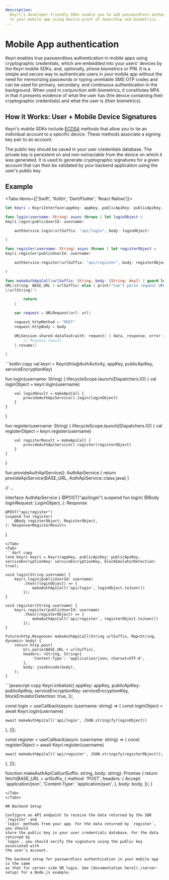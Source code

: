 ```yaml
---
description:
  Keyri’s developer-friendly SDKs enable you to add passwordless authentication
  to your mobile app using device proof of ownership and biometrics.
---
```



# Mobile App authentication

Keyri enables true passwordless authentication in mobile apps using
cryptographic credentials, which are embedded into your users' devices by the
Keyri mobile SDKs, and, optionally, phone biometrics or PIN. It is a simple and
secure way to authenticate users in your mobile app without the need for
memorizing passwords or typing unreliable SMS OTP codes and can be used for
primary, secondary, and continuous authentication in the background. When used
in conjunction with biometrics, it constitutes MFA in that it presents evidence
of what the user has (the device containing their cryptographic credentials) and
what the user is (their biometrics).

## How it Works: User + Mobile Device Signatures

Keyri's mobile SDKs include
[ECDSA](https://cryptobook.nakov.com/digital-signatures/ecdsa-sign-verify-messages)
methods that allow you to tie an individual account to a specific device. These
methods associate a signing key pair to an account.

The public key should be saved in your user credentials database. The private
key is persistent on and non-extractable from the device on which it was
generated. It is used to generate cryptographic signatures for a given account
that can then be validated by your backend application using the user's public
key.

## Example

<Tabs items={['Swift', 'Kotlin', 'Dart/Flutter', 'React Native']}>
<Tab>
```swift copy
let keyri = KeyriInterface(appKey: appKey, publicApiKey: publicApiKey, serviceEncryptionKey: serviceEncryptionKey)

func login(username: String) async throws { let loginObject =
keyri.login(publicUserId: username)

    authService.login(urlSuffix: "api/login", body: loginObject)

}

func register(username: String) async throws { let registerObject =
keyri.register(publicUserId: username)

    authService.register(urlSuffix: "api/register", body: registerObject)

}

func makeAuthApiCall(urlSuffix: String, body: [String: Any]) { guard let url =
URL(string: BASE_URL + urlSuffix) else { print("Can't parse request URL:
\(urlString)")

        return
    }

    var request = URLRequest(url: url)

    request.httpMethod = "POST"
    request.httpBody = body

    URLSession.shared.dataTask(with: request) { data, response, error in
        // Process result
    }.resume()

}
```
</Tab>
<Tab>
```kotlin copy
val keyri = Keyri(this@AuthActivity, appKey, publicApiKey, serviceEncryptionKey)

fun login(username: String) {
    lifecycleScope.launch(Dispatchers.IO) {
        val loginObject = keyri.login(username)

        val loginResult = makeApiCall {
            provideAuthApiService().login(loginObject)
        }
    }
}

fun register(username: String) {
    lifecycleScope.launch(Dispatchers.IO) {
        val registerObject = keyri.register(username)

        val registerResult = makeApiCall {
            provideAuthApiService().register(registerObject)
        }
    }
}

fun provideAuthApiService(): AuthApiService {
    return provideApiService(BASE_URL, AuthApiService::class.java)
}

// ...

interface AuthApiService {
    @POST("api/login")
    suspend fun login(
        @Body loginRequest: LoginObject,
    ): Response<LoginResult>

    @POST("api/register")
    suspend fun register(
        @Body registerObject: RegisterObject,
    ): Response<RegisterResult>
}
```
</Tab>
<Tab>
```dart copy
late Keyri keyri = Keyri(appKey, publicApiKey: publicApiKey, serviceEncryptionKey: serviceEncryptionKey, blockEmulatorDetection: true);

void login(String username) {
    keyri.login(publicUserId: username)
        .then((loginObject) => {
            makeAuthApiCall('api/login', loginObject.toJson())
        });
}

void register(String username) {
    keyri.register(publicUserId: username)
        .then((registerObject) => {
            makeAuthApiCall('api/register', registerObject.toJson())
        });
}

Future<http.Response> makeAuthApiCall(String urlSuffix, Map<String, dynamic> body) {
    return http.post(
        Uri.parse(BASE_URL + urlSuffix),
        headers: <String, String>{
            'Content-Type': 'application/json; charset=UTF-8',
        },
        body: jsonEncode(body),
    );
}

````
</Tab>
<Tab>
```javascript copy
Keyri.initialize({
    appKey: appKey,
    publicApiKey: publicApiKey,
    serviceEncryptionKey: serviceEncryptionKey,
    blockEmulatorDetection: true,
});

const login = useCallback(async (username: string) => {
    const loginObject = await Keyri.login(username)

    await makeAuthApiCall('api/login', JSON.stringify(loginObject))
}, []);

const register = useCallback(async (username: string) => {
    const registerObject = await Keyri.register(username)

    await makeAuthApiCall('api/register', JSON.stringify(registerObject));
}, []);

function makeAuthApiCall(urlSuffix: string, body: string): Promise<Response> {
    return fetch(BASE_URL + urlSuffix, {
        method: 'POST',
        headers: {
            Accept: 'application/json',
            'Content-Type': 'application/json',
        },
        body: body,
    });
}
```
</Tab>
</Tabs>

## Backend Setup

Configure an API endpoint to receive the data returned by the SDK `register` and
`login` methods from your app. For the data returned by `register`, you should
store the public key in your user credentials database. For the data returned by
`login`, you should verify the signature using the public key associated with
the user's account.

The backend setup for passwordless authentication in your mobile app is the same
as that for server-side QR login. See [documentation here](./server-setup) for a Node.js example.
